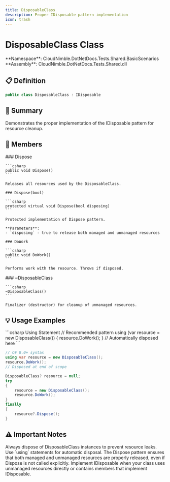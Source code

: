```yaml
---
title: DisposableClass
description: Proper IDisposable pattern implementation
icon: trash
---
```


# DisposableClass Class

<Note>
  **Namespace**: CloudNimble.DotNetDocs.Tests.Shared.BasicScenarios  
  **Assembly**: CloudNimble.DotNetDocs.Tests.Shared.dll
</Note>

## 📋 Definition

```csharp
public class DisposableClass : IDisposable
```

## 📝 Summary

Demonstrates the proper implementation of the IDisposable pattern for resource cleanup.

## 🎯 Members

<Tabs>
  <Tab title="Methods">
    ### Dispose
    
    ```csharp
    public void Dispose()
    ```
    
    Releases all resources used by the DisposableClass.
    
    ### Dispose(bool)
    
    ```csharp
    protected virtual void Dispose(bool disposing)
    ```
    
    Protected implementation of Dispose pattern.
    
    **Parameters**:
    - `disposing` - true to release both managed and unmanaged resources
    
    ### DoWork
    
    ```csharp
    public void DoWork()
    ```
    
    Performs work with the resource. Throws if disposed.
  </Tab>
  
  <Tab title="Finalizer">
    ### ~DisposableClass
    
    ```csharp
    ~DisposableClass()
    ```
    
    Finalizer (destructor) for cleanup of unmanaged resources.
  </Tab>
</Tabs>

## 💡 Usage Examples

<CodeGroup>
  ```csharp Using Statement
  // Recommended pattern
  using (var resource = new DisposableClass())
  {
      resource.DoWork();
  } // Automatically disposed here
  ```
  
  ```csharp Using Declaration
  // C# 8.0+ syntax
  using var resource = new DisposableClass();
  resource.DoWork();
  // Disposed at end of scope
  ```
  
  ```csharp Manual Disposal
  DisposableClass? resource = null;
  try
  {
      resource = new DisposableClass();
      resource.DoWork();
  }
  finally
  {
      resource?.Dispose();
  }
  ```
</CodeGroup>

## ⚠️ Important Notes

<Warning>
  Always dispose of DisposableClass instances to prevent resource leaks. Use `using` statements for automatic disposal.
</Warning>

<Info>
  The Dispose pattern ensures that both managed and unmanaged resources are properly released, even if Dispose is not called explicitly.
</Info>

<Tip>
  Implement IDisposable when your class uses unmanaged resources directly or contains members that implement IDisposable.
</Tip>